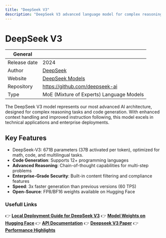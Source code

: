 ```yaml
---
title: "DeepSeek V3"
description: "DeepSeek V3 advanced language model for complex reasoning and code generation, featuring 8K context window and multi-task capabilities."
---
```


# DeepSeek V3

| General        |                                                                  |
| -------------- | ---------------------------------------------------------------- |
| Release date   | 2024                                                             |
| Author         | [DeepSeek](https://www.deepseek.com)                             |
| Website        | [DeepSeek Models](https://www.deepseek.com/models)               |
| Repository     | https://github.com/deepseek-ai                                   |
| Type           | MoE (Mixture of Experts) Language Models                         |

The DeepSeek V3 model represents our most advanced AI architecture, designed for complex reasoning tasks and code generation. With enhanced context handling and improved instruction following, this model excels in technical applications and enterprise deployments.

## Key Features
- DeepSeek-V3: 671B parameters (37B activated per token), optimized for math, code, and multilingual tasks.
- **Code Generation**: Supports 12+ programming languages
- **Advanced Reasoning**: Chain-of-thought capabilities for multi-step problems
- **Enterprise-Grade Security**: Built-in content filtering and compliance features
- **Speed**: 3x faster generation than previous versions (60 TPS)
- **Open-Source**: FP8/BF16 weights available on Hugging Face

### Usefull Links
👉 [**Local Deployment Guide for DeepSeek V3**](https://www.deepseekv3.com/en/blog/deepseek-deploy-guide)
👉 [**Model Weights on Hugging Face**](https://huggingface.co/deepseek-ai)
👉 [**API Documentation**](https://api-docs.deepseek.com/)
👉 [**Deepseek V3 Paper**](https://github.com/deepseek-ai/DeepSeek-V3/blob/main/DeepSeek_V3.pdf)
👉 [**Performance Highlights**](https://github.com/deepseek-ai/DeepSeek-V3)
